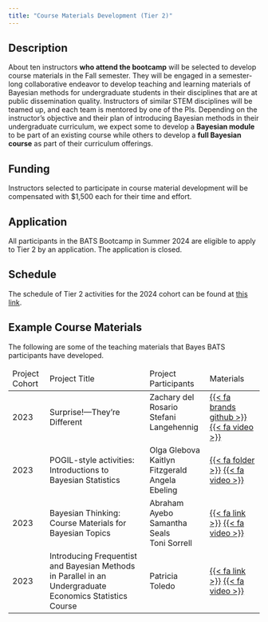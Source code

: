 ```yaml
---
title: "Course Materials Development (Tier 2)"
---
```


## Description

About ten instructors **who attend the bootcamp** will be selected to develop course materials in the Fall semester. They will be engaged in a semester-long collaborative endeavor to develop teaching and learning materials of Bayesian methods for undergraduate students in their disciplines that are at public dissemination quality. Instructors of similar STEM disciplines will be teamed up, and each team is mentored by one of the PIs. Depending on the instructor’s objective and their plan of introducing Bayesian methods in their undergraduate curriculum, we expect some to develop a **Bayesian module** to be part of an existing course while others to develop a **full Bayesian course** as part of their curriculum offerings. 

## Funding

Instructors selected to participate in course material development will be compensated with $1,500 each for their time and effort.  

## Application

All participants in the BATS Bootcamp in Summer 2024 are eligible to apply to Tier 2 by an application. The application is closed.

## Schedule

The schedule of Tier 2 activities for the 2024 cohort can be found at [this link](https://bayes-bats.github.io/tier2-schedule-2024/).

## Example Course Materials

The following are some of the teaching materials that Bayes BATS participants have developed. 


<table class="table table-bordered">

<thead>
<td> Project Cohort</td>
<td> Project Title</td>
<td> Project Participants</td>
<td> Materials</td>

</thead>

  <tr>
  <td> 2023 </td>
  <td> Surprise!---They're Different &nbsp; </td>
    <td>
    Zachary del Rosario <br>
    Stefani Langehennig  &nbsp;
    </td>
    
    <td>
    
   [{{< fa brands github >}}](https://github.com/bayes-bats/tier2-freq-bayes)
 [{{< fa video >}}](https://www.youtube.com/watch?v=dwNLcFqQqnE)
    </td>
</td>
  </tr>
  
  <tr>
  <td> 2023 </td>
  <td> POGIL-style activities:
  Introductions to Bayesian Statistics &nbsp; </td>
    <td>
    Olga Glebova <br>
    Kaitlyn Fitzgerald  &nbsp; <br>
    Angela Ebeling
    </td>
    
    <td>
    
   [{{< fa folder >}}](https://drive.google.com/drive/folders/1gFeNNysCFKF2yTehxUSu-pzq-iaCx44f?usp=sharing)
 [{{< fa video >}}](https://urldefense.com/v3/__https://drive.google.com/file/d/1g3VLUrxF4Y_S8IDu9BrWvIt3VJI5wR-n/view?usp=sharing__;!!CzAuKJ42GuquVTTmVmPViYEvSg!LSWPSJol80NXTPLLVrWKrBBi1C6bvGH8In6gd1SJpQCuGJqyTDAEwJpzzwKcbQ3z-c1D7UiJvupb4qt0hJAS$)
    </td>
</td>
  </tr>

  <tr>
  <td> 2023 </td>
  <td> Bayesian Thinking: Course Materials for Bayesian Topics &nbsp; </td>
    <td>
    Abraham Ayebo <br>
    Samantha Seals <br>
    Toni Sorrell &nbsp;
    </td>
    
    <td>
    
   [{{< fa link >}}](https://bayes-thinking.github.io/website/)
 [{{< fa video >}}](https://drive.google.com/file/d/1Rw4orsrz2-U4aHxjGSPvqga-0dMrFvJd/view?usp=sharing)
    </td>
</td>
  </tr>
  
  <tr>
  <td> 2023 </td>
  <td> Introducing Frequentist and Bayesian Methods in Parallel in an
Undergraduate Economics Statistics Course &nbsp; </td>
    <td>
    Patricia Toledo &nbsp;
    </td>
    
    <td>
    
   [{{< fa link >}}](https://drive.google.com/file/d/1uv8pQFa_OUI-wjKQpiXN1N9phYhiaH8L/view?usp=sharing)
   [{{< fa video >}}](https://drive.google.com/file/d/1nCOIMgj9Tn5lTjc0KPMZq3jWpoyROebV/view?usp=sharing)
    </td>
</td>
  </tr>
  
  
  
</table>

<link rel="stylesheet" href="path/to/font-awesome/css/font-awesome.min.css">
